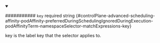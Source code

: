 
<details className="config-field" data-expandable="false" open>
<summary>

########### `key` <span className="config-field-required" data-required="false">required</span> <span className="config-field-type">string</span> <span className="config-field-default"></span> <span className="config-field-enum"></span> {#controlPlane-advanced-scheduling-affinity-podAffinity-preferredDuringSchedulingIgnoredDuringExecution-podAffinityTerm-namespaceSelector-matchExpressions-key}

key is the label key that the selector applies to.

</summary>



</details>
